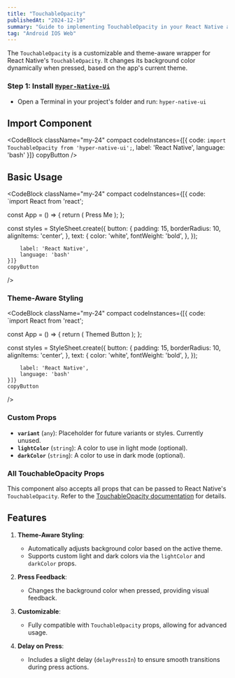 ```yaml
---
title: "TouchableOpacity"
publishedAt: "2024-12-19"
summary: "Guide to implementing TouchableOpacity in your React Native application."
tag: "Android IOS Web"
---
```


The `TouchableOpacity` is a customizable and theme-aware wrapper for React Native's `TouchableOpacity`. It changes its background color dynamically when pressed, based on the app's current theme.

### Step 1: Install [`Hyper-Native-Ui`](https://www.npmjs.com/package/hyper-native-ui)

* Open a Terminal in your project's folder and run: `hyper-native-ui`

## Import Component

<CodeBlock className="my-24" 
    compact
    codeInstances={[{
        code: `import TouchableOpacity from 'hyper-native-ui';`,
        label: 'React Native',
        language: 'bash'
    }]}
    copyButton
/>

## Basic Usage
<CodeBlock className="my-24" 
    compact
    codeInstances={[{
        code: `import React from 'react';

const App = () => {
    return (
        <TouchableOpacity style={styles.button}>
            <Text style={styles.text}>Press Me</Text>
        </TouchableOpacity>
    );
};

const styles = StyleSheet.create({
    button: {
        padding: 15,
        borderRadius: 10,
        alignItems: 'center',
    },
    text: {
        color: 'white',
        fontWeight: 'bold',
    },
});

        label: 'React Native',
        language: 'bash'
    }]}
    copyButton
/>
### Theme-Aware Styling

<CodeBlock className="my-24" 
    compact
    codeInstances={[{
        code: `import React from 'react';

const App = () => {
    return (
        <TouchableOpacityComponent
            lightColor="#FFFFFF"
            darkColor="#333333"
            style={styles.button}
        >
            <Text style={styles.text}>Themed Button</Text>
        </TouchableOpacityComponent>
    );
};

const styles = StyleSheet.create({
    button: {
        padding: 15,
        borderRadius: 10,
        alignItems: 'center',
    },
    text: {
        color: 'white',
        fontWeight: 'bold',
    },
});

        label: 'React Native',
        language: 'bash'
    }]}
    copyButton
/>

### Custom Props

- **`variant`** (`any`): Placeholder for future variants or styles. Currently unused.
- **`lightColor`** (`string`): A color to use in light mode (optional).
- **`darkColor`** (`string`): A color to use in dark mode (optional).

### All TouchableOpacity Props

This component also accepts all props that can be passed to React Native's `TouchableOpacity`. Refer to the [TouchableOpacity documentation](https://reactnative.dev/docs/touchableopacity) for details.

## Features

1. **Theme-Aware Styling**:
   - Automatically adjusts background color based on the active theme.
   - Supports custom light and dark colors via the `lightColor` and `darkColor` props.

2. **Press Feedback**:
   - Changes the background color when pressed, providing visual feedback.

3. **Customizable**:
   - Fully compatible with `TouchableOpacity` props, allowing for advanced usage.

4. **Delay on Press**:
   - Includes a slight delay (`delayPressIn`) to ensure smooth transitions during press actions.